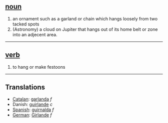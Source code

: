 == [[noun]] ==
# an ornament such as a garland or chain which hangs loosely from two tacked spots
# (Astronomy) a cloud on Jupiter that hangs out of its home belt or zone into an adjecent area.

----

== [[verb]] ==
# to hang or make festoons

----

== Translations ==

* [[Catalan]]: [[garlanda]] ''f''
*Danish: [[guirlande]] ''c''
* [[Spanish]]: [[guirnalda]] ''f''
* [[German]]: [[Girlande]] ''f''